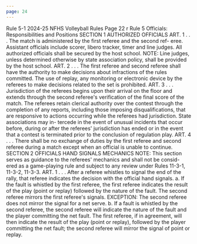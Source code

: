 ```yaml
---
page: 24
---
```


Rule 5-1 2024-25 NFHS Volleyball Rules Page 22 r Rule 5 Officials: Responsibilities and Positions SECTION 1 AUTHORIZED OFFICIALS ART. 1 . . . The match is administered by the first referee and the second ref- eree. Assistant officials include scorer, libero tracker, timer and line judges. All authorized officials shall be secured by the host school. NOTE: Line judges, unless determined otherwise by state association policy, shall be provided by the host school. ART. 2 . . . The first referee and second referee shall have the authority to make decisions about infractions of the rules committed. The use of replay, any monitoring or electronic device by the referees to make decisions related to the set is prohibited. ART. 3 . . . Jurisdiction of the referees begins upon their arrival on the floor and extends through the second referee's verification of the final score of the match. The referees retain clerical authority over the contest through the completion of any reports, including those imposing disqualifications, that are responsive to actions occurring while the referees had jurisdiction. State associations may in- tercede in the event of unusual incidents that occur before, during or after the referees' jurisdiction has ended or in the event that a contest is terminated prior to the conclusion of regulation play. ART. 4 . . . There shall be no exchange of duties by the first referee and second referee during a match except when an official is unable to continue. SECTION 2 OFFICIALS HAND SIGNALS MECHANICS NOTE: This section serves as guidance to the referees' mechanics and shall not be consid- ered as a game-playing rule and subject to any review under Rules 11-3-1, 11-3-2, 11-3-3. ART. 1 . . . After a referee whistles to signal the end of the rally, that referee indicates the decision with the official hand signals. a. If the fault is whistled by the first referee, the first referee indicates the result of the play (point or replay) followed by the nature of the fault. The second referee mirrors the first referee's signals. EXCEPTION: The second referee does not mirror the signal for a net serve. b. If a fault is whistled by the second referee, the second referee will indicate the nature of the fault and the player committing the net fault. The first referee, if in agreement, will then indicate the result of the play (point or replay), followed by the player committing the net fault; the second referee will mirror the signal of point or replay.
